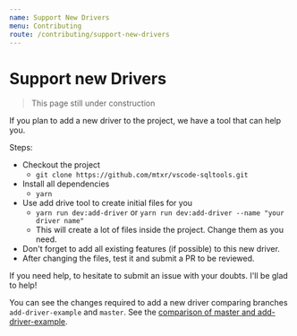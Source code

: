 ```yaml
---
name: Support New Drivers
menu: Contributing
route: /contributing/support-new-drivers
---
```


# Support new Drivers

> This page still under construction

If you plan to add a new driver to the project, we have a tool that can help you.

Steps:
- Checkout the project
  - `git clone https://github.com/mtxr/vscode-sqltools.git`
- Install all dependencies
  - `yarn`
- Use add drive tool to create initial files for you
  - `yarn run dev:add-driver` or `yarn run dev:add-driver --name "your driver name"`
  - This will create a lot of files inside the project. Change them as you need.
- Don't forget to add all existing features (if possible) to this new driver.
- After changing the files, test it and submit a PR to be reviewed.

If you need help, to hesitate to submit an issue with your doubts. I'll be glad to help!

You can see the changes required to add a new driver comparing branches `add-driver-example` and `master`. See the [comparison of master and add-driver-example](https://github.com/mtxr/vscode-sqltools/compare/master...add-driver-example).